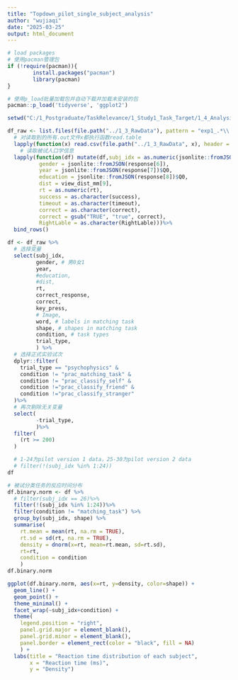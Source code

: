 ```yaml
---
title: "Topdown_pilot_single_subject_analysis"
author: "wujiaqi"
date: "2025-03-25"
output: html_document
---
```

```r
# load packages
# 使用pacman管理包
if (!require(pacman)){
        install.packages("pacman")
        library(pacman)
}

# 使用p_load批量加载包并自动下载并加载未安装的包
pacman::p_load('tidyverse', 'ggplot2')
```

```r
setwd("C:/1_Postgraduate/TaskRelevance/1_Study1_Task_Target/1_4_Analysis")

df_raw <- list.files(file.path("../1_3_RawData"), pattern = "exp1_.*\\.csv$") %>%
  # 对读取到的所有.out文件x都执行函数read.table
  lapply(function(x) read.csv(file.path("../1_3_RawData", x), header = TRUE)) %>%
    # 读取被试人口学信息
  lapply(function(df) mutate(df,subj_idx = as.numeric(jsonlite::fromJSON(response[5])$Q0), 
          gender = jsonlite::fromJSON(response[6]),
          year = jsonlite::fromJSON(response[7])$Q0,
          education = jsonlite::fromJSON(response[8])$Q0,
          dist = view_dist_mm[9],
          rt = as.numeric(rt),
          success = as.character(success),
          timeout = as.character(timeout),
          correct = as.character(correct),
          correct = gsub("TRUE", "true", correct),
          RightLable = as.character(RightLable)))%>%
  bind_rows()
```

```r
df <- df_raw %>% 
  # 选择变量
  select(subj_idx, 
         gender, # 男0女1
         year, 
         #education, 
         #dist, 
         rt, 
         correct_response, 
         correct, 
         key_press, 
         # Image, 
         word, # labels in matching task
         shape, # shapes in matching task
         condition, # task types
         trial_type,
         ) %>%
  # 选择正式实验试次
  dplyr::filter(
    trial_type == "psychophysics" &
    condition != "prac_matching_task" &
    condition != "prac_classify_self" &
    condition !="prac_classify_friend" &
    condition !="prac_classify_stranger"
  )%>%
  # 再次剔除无关变量
  select(
         -trial_type,
         )%>%
  filter(
    (rt >= 200)
  )

  # 1-24为pilot version 1 data，25-30为pilot version 2 data
  # filter(!(subj_idx %in% 1:24))
df

```

```r
# 被试分类任务的反应时间分布
df.binary.norm <- df %>% 
  # filter(subj_idx == 26)%>%
  filter(!(subj_idx %in% 1:24))%>%
  filter(condition != "matching_task") %>%
  group_by(subj_idx, shape) %>%
  summarise(
    rt.mean = mean(rt, na.rm = TRUE),
    rt.sd = sd(rt, na.rm = TRUE),
    density = dnorm(x=rt, mean=rt.mean, sd=rt.sd),
    rt=rt,
    condition = condition
    ) 
df.binary.norm

ggplot(df.binary.norm, aes(x=rt, y=density, color=shape)) +
  geom_line() +
  geom_point() +
  theme_minimal() +
  facet_wrap(~subj_idx+condition) +
  theme(
    legend.position = "right",
    panel.grid.major = element_blank(),
    panel.grid.minor = element_blank(),
    panel.border = element_rect(color = "black", fill = NA)
    ) +
  labs(title = "Reaction time distribution of each subject",
       x = "Reaction time (ms)",
       y = "Density")
  
```

